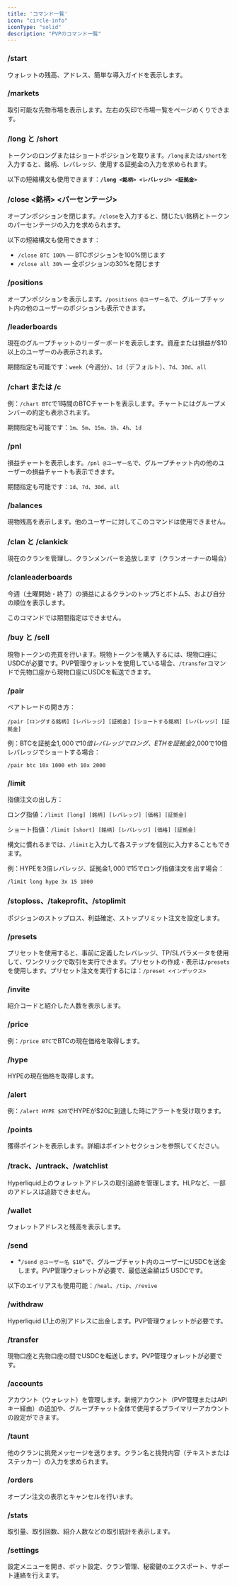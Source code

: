 ```yaml
---
title: 'コマンド一覧'
icon: "circle-info"
iconType: "solid"
description: "PVPのコマンド一覧"
---
```


### /start

ウォレットの残高、アドレス、簡単な導入ガイドを表示します。

### /markets

取引可能な先物市場を表示します。左右の矢印で市場一覧をページめくりできます。

### /long と /short

トークンのロングまたはショートポジションを取ります。`/long`または`/short`を入力すると、銘柄、レバレッジ、使用する証拠金の入力を求められます。

以下の短縮構文も使用できます：**`/long <銘柄> <レバレッジ> <証拠金>`**

### /close <銘柄> <パーセンテージ>

オープンポジションを閉じます。`/close`を入力すると、閉じたい銘柄とトークンのパーセンテージの入力を求められます。

以下の短縮構文も使用できます：

- `/close BTC 100%` — BTCポジションを100%閉じます
- `/close all 30%` — 全ポジションの30%を閉じます

### /positions

オープンポジションを表示します。`/positions @ユーザー名`で、グループチャット内の他のユーザーのポジションも表示できます。

### /leaderboards

現在のグループチャットのリーダーボードを表示します。資産または損益が$10以上のユーザーのみ表示されます。

期間指定も可能です：`week`（今週分）、`1d`（デフォルト）、`7d`、`30d`、`all`

### /chart または /c

例：`/chart BTC`で1時間のBTCチャートを表示します。チャートにはグループメンバーの約定も表示されます。

期間指定も可能です：`1m`、`5m`、`15m`、`1h`、`4h`、`1d`

### /pnl

損益チャートを表示します。`/pnl @ユーザー名`で、グループチャット内の他のユーザーの損益チャートも表示できます。

期間指定も可能です：`1d`、`7d`、`30d`、`all`

### /balances

現物残高を表示します。他のユーザーに対してこのコマンドは使用できません。

### /clan と /clankick

現在のクランを管理し、クランメンバーを追放します（クランオーナーの場合）

### /clanleaderboards

今週（土曜開始・終了）の損益によるクランのトップ5とボトム5、および自分の順位を表示します。

このコマンドでは期間指定はできません。

### /buy と /sell

現物トークンの売買を行います。現物トークンを購入するには、現物口座にUSDCが必要です。PVP管理ウォレットを使用している場合、`/transfer`コマンドで先物口座から現物口座にUSDCを転送できます。

### /pair

ペアトレードの開き方：

`/pair [ロングする銘柄] [レバレッジ] [証拠金] [ショートする銘柄] [レバレッジ] [証拠金]`

例：BTCを証拠金$1,000で10倍レバレッジでロング、ETHを証拠金$2,000で10倍レバレッジでショートする場合：

`/pair btc 10x 1000 eth 10x 2000`

### /limit

指値注文の出し方：

ロング指値：`/limit [long] [銘柄] [レバレッジ] [価格] [証拠金]`

ショート指値：`/limit [short] [銘柄] [レバレッジ] [価格] [証拠金]`

構文に慣れるまでは、`/limit`と入力して各ステップを個別に入力することもできます。

例：HYPEを3倍レバレッジ、証拠金$1,000で$15でロング指値注文を出す場合：

`/limit long hype 3x 15 1000`

### /stoploss、/takeprofit、/stoplimit

ポジションのストップロス、利益確定、ストップリミット注文を設定します。

### /presets

プリセットを使用すると、事前に定義したレバレッジ、TP/SLパラメータを使用して、ワンクリックで取引を実行できます。プリセットの作成・表示は`/presets`を使用します。プリセット注文を実行するには：`/preset <インデックス>`

### /invite

紹介コードと紹介した人数を表示します。

### /price

例：`/price BTC`でBTCの現在価格を取得します。

### /hype

HYPEの現在価格を取得します。

### /alert

例：`/alert HYPE $20`でHYPEが$20に到達した時にアラートを受け取ります。

### /points

獲得ポイントを表示します。詳細はポイントセクションを参照してください。

### /track、/untrack、/watchlist

Hyperliquid上のウォレットアドレスの取引追跡を管理します。HLPなど、一部のアドレスは追跡できません。

### /wallet

ウォレットアドレスと残高を表示します。

### /send

- *`/send @ユーザー名 $10`*で、グループチャット内のユーザーにUSDCを送金します。PVP管理ウォレットが必要で、最低送金額は5 USDCです。

以下のエイリアスも使用可能：`/heal`、`/tip`、`/revive`

### /withdraw

Hyperliquid L1上の別アドレスに出金します。PVP管理ウォレットが必要です。

### /transfer

現物口座と先物口座の間でUSDCを転送します。PVP管理ウォレットが必要です。

### /accounts

アカウント（ウォレット）を管理します。新規アカウント（PVP管理またはAPIキー経由）の追加や、グループチャット全体で使用するプライマリーアカウントの設定ができます。

### /taunt

他のクランに挑発メッセージを送ります。クラン名と挑発内容（テキストまたはステッカー）の入力を求められます。

### /orders

オープン注文の表示とキャンセルを行います。

### /stats

取引量、取引回数、紹介人数などの取引統計を表示します。

### /settings

設定メニューを開き、ボット設定、クラン管理、秘密鍵のエクスポート、サポート連絡を行えます。